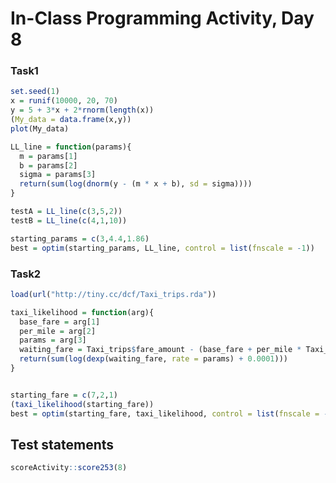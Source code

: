 # In-Class Programming Activity, Day 8

### Task1
```r
set.seed(1)
x = runif(10000, 20, 70)
y = 5 + 3*x + 2*rnorm(length(x))
(My_data = data.frame(x,y))
plot(My_data)

LL_line = function(params){ 
  m = params[1]
  b = params[2]
  sigma = params[3]
  return(sum(log(dnorm(y - (m * x + b), sd = sigma))))
}

testA = LL_line(c(3,5,2))
testB = LL_line(c(4,1,10))

starting_params = c(3,4.4,1.86)
best = optim(starting_params, LL_line, control = list(fnscale = -1))
```


### Task2
```r
load(url("http://tiny.cc/dcf/Taxi_trips.rda"))

taxi_likelihood = function(arg){
  base_fare = arg[1]
  per_mile = arg[2]
  params = arg[3]
  waiting_fare = Taxi_trips$fare_amount - (base_fare + per_mile * Taxi_trips$trip_distance)
  return(sum(log(dexp(waiting_fare, rate = params) + 0.0001)))
}


starting_fare = c(7,2,1)
(taxi_likelihood(starting_fare))
best = optim(starting_fare, taxi_likelihood, control = list(fnscale = -1))
```



## Test statements

```r
scoreActivity::score253(8)
```